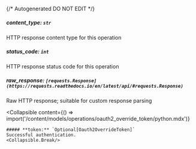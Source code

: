 {/* Autogenerated DO NOT EDIT  */}

##### **content_type:** `str`
HTTP response content type for this operation

##### **status_code:** `int`
HTTP response status code for this operation

##### **raw_response:** `[requests.Response](https://requests.readthedocs.io/en/latest/api/#requests.Response)`
Raw HTTP response; suitable for custom response parsing

<Collapsible
    content={() => import('/content/models/operations/oauth2_override_token/python.mdx')}
>
    ##### **token:** `Optional[Oauth2OverrideToken]`
    Successful authentication.
    <Collapsible.Break/>
</Collapsible>

